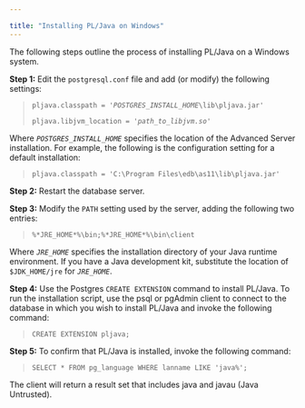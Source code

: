 ---

title: "Installing PL/Java on Windows"
---

<div id="installing_pl_java_on_windows" class="registered_link"></div>

The following steps outline the process of installing PL/Java on a Windows system.

**Step 1:** Edit the `postgresql.conf` file and add (or modify) the following settings:

> `pljava.classpath = '`*`POSTGRES_INSTALL_HOME`*`\lib\pljava.jar'`
>
> `pljava.libjvm_location = '`*`path_to_libjvm.so`*`'`

Where *`POSTGRES_INSTALL_HOME`* specifies the location of the Advanced Server installation. For example, the following is the configuration setting for a default installation:

> `pljava.classpath = 'C:\Program Files\edb\as11\lib\pljava.jar'`

**Step 2:** Restart the database server.

**Step 3:** Modify the `PATH` setting used by the server, adding the following two entries:

> `%*JRE_HOME*%\bin;%*JRE_HOME*%\bin\client`

Where *`JRE_HOME`* specifies the installation directory of your Java runtime environment. If you have a Java development kit, substitute the location of `$JDK_HOME/jre` for *`JRE_HOME`*.

**Step 4:** Use the Postgres `CREATE EXTENSION` command to install PL/Java. To run the installation script, use the psql or pgAdmin client to connect to the database in which you wish to install PL/Java and invoke the following command:

> `CREATE EXTENSION pljava;`

**Step 5:** To confirm that PL/Java is installed, invoke the following command:

> `SELECT * FROM pg_language WHERE lanname LIKE 'java%';`

The client will return a result set that includes java and javau (Java Untrusted).